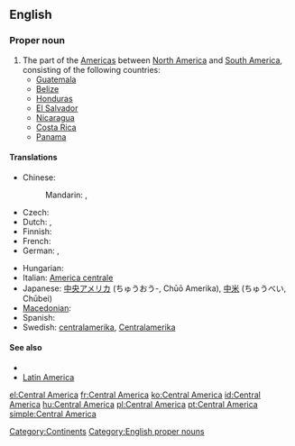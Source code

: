 ==English==
{{wikipedia}}

===Proper noun===
{{en-pnoun|head=[[Central]] [[America]]}}

# The part of the [[Americas]] between [[North America]] and [[South America]], consisting of the following countries:
#* [[Guatemala]]
#* [[Belize]]
#* [[Honduras]]
#* [[El Salvador]]
#* [[Nicaragua]]
#* [[Costa Rica]]
#* [[Panama]]

====Translations====
{{trans-top|the part of the Americas between North America and South America}}
* Chinese:
*: Mandarin: {{t|cmn|中美洲|tr=Zhōngměizhōu|sc=Hani}}, {{i|abbreviation}} {{t|cmn|中美|tr=Zhōngměi|sc=Hani}}
* Czech: {{t-|cs|Střední Amerika|f}}
* Dutch: {{t+|nl|Midden-Amerika}}, {{t-|nl|Centraal-Amerika}}
* Finnish: {{t+|fi|Keski-Amerikka}}
* French: {{t+|fr|Amérique Centrale|f}}
* German: {{t+|de|Mittelamerika|n}}, {{t+|de|Zentralamerika|n}}
{{trans-mid}}
* Hungarian: {{t+|hu|Közép-Amerika}}
* Italian: [[America centrale]] {{f}}
* Japanese: [[中央アメリカ]] (ちゅうおう-, Chūō Amerika), [[中米]] (ちゅうべい, Chūbei)
* [[Macedonian]]: {{t|mk|Средна Америка|f|tr=Srédna Amérika}}
* Spanish: {{t+|es|Centroamérica}}
* Swedish: [[centralamerika]], [[Centralamerika]] {{n}}
{{trans-bottom}}

====See also====
* {{list|en|continents}}
* [[Latin America]]

[[Category:Continents]]
[[Category:English proper nouns]]

[[el:Central America]]
[[fr:Central America]]
[[ko:Central America]]
[[id:Central America]]
[[hu:Central America]]
[[pl:Central America]]
[[pt:Central America]]
[[simple:Central America]]